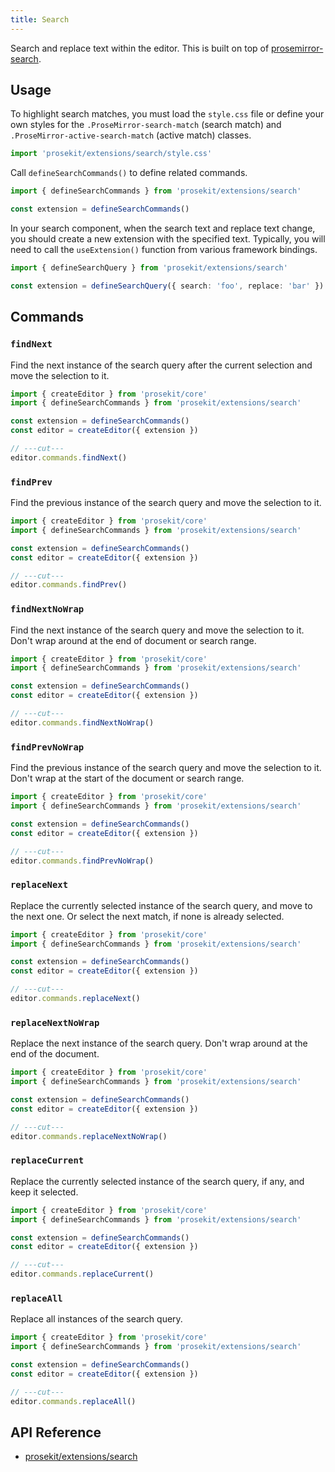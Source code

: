 ```yaml
---
title: Search
---
```



Search and replace text within the editor. This is built on top of [prosemirror-search](https://github.com/ProseMirror/prosemirror-search).

<Demo story="search" />

## Usage

To highlight search matches, you must load the `style.css` file or define your own styles for the `.ProseMirror-search-match` (search match) and `.ProseMirror-active-search-match` (active match) classes.

```ts twoslash
import 'prosekit/extensions/search/style.css'
```

Call `defineSearchCommands()` to define related commands.

```ts twoslash
import { defineSearchCommands } from 'prosekit/extensions/search'

const extension = defineSearchCommands()
```

In your search component, when the search text and replace text change, you should create a new extension with the specified text. Typically, you will need to call the `useExtension()` function from various framework bindings.

```ts twoslash
import { defineSearchQuery } from 'prosekit/extensions/search'

const extension = defineSearchQuery({ search: 'foo', replace: 'bar' })
```

## Commands

### `findNext`

Find the next instance of the search query after the current selection and move the selection to it.

```ts twoslash
import { createEditor } from 'prosekit/core'
import { defineSearchCommands } from 'prosekit/extensions/search'

const extension = defineSearchCommands()
const editor = createEditor({ extension })

// ---cut---
editor.commands.findNext()
```

### `findPrev`

Find the previous instance of the search query and move the selection to it.

```ts twoslash
import { createEditor } from 'prosekit/core'
import { defineSearchCommands } from 'prosekit/extensions/search'

const extension = defineSearchCommands()
const editor = createEditor({ extension })

// ---cut---
editor.commands.findPrev()
```

### `findNextNoWrap`

Find the next instance of the search query and move the selection to it. Don't wrap around at the end of document or search range.

```ts twoslash
import { createEditor } from 'prosekit/core'
import { defineSearchCommands } from 'prosekit/extensions/search'

const extension = defineSearchCommands()
const editor = createEditor({ extension })

// ---cut---
editor.commands.findNextNoWrap()
```

### `findPrevNoWrap`

Find the previous instance of the search query and move the selection to it. Don't wrap at the start of the document or search range.

```ts twoslash
import { createEditor } from 'prosekit/core'
import { defineSearchCommands } from 'prosekit/extensions/search'

const extension = defineSearchCommands()
const editor = createEditor({ extension })

// ---cut---
editor.commands.findPrevNoWrap()
```

### `replaceNext`

Replace the currently selected instance of the search query, and move to the next one. Or select the next match, if none is already selected.

```ts twoslash
import { createEditor } from 'prosekit/core'
import { defineSearchCommands } from 'prosekit/extensions/search'

const extension = defineSearchCommands()
const editor = createEditor({ extension })

// ---cut---
editor.commands.replaceNext()
```

### `replaceNextNoWrap`

Replace the next instance of the search query. Don't wrap around at the end of the document.

```ts twoslash
import { createEditor } from 'prosekit/core'
import { defineSearchCommands } from 'prosekit/extensions/search'

const extension = defineSearchCommands()
const editor = createEditor({ extension })

// ---cut---
editor.commands.replaceNextNoWrap()
```

### `replaceCurrent`

Replace the currently selected instance of the search query, if any, and keep it selected.

```ts twoslash
import { createEditor } from 'prosekit/core'
import { defineSearchCommands } from 'prosekit/extensions/search'

const extension = defineSearchCommands()
const editor = createEditor({ extension })

// ---cut---
editor.commands.replaceCurrent()
```

### `replaceAll`

Replace all instances of the search query.

```ts twoslash
import { createEditor } from 'prosekit/core'
import { defineSearchCommands } from 'prosekit/extensions/search'

const extension = defineSearchCommands()
const editor = createEditor({ extension })

// ---cut---
editor.commands.replaceAll()
```

## API Reference

- [prosekit/extensions/search](/references/extensions/search)
